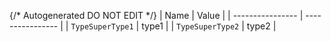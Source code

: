 {/* Autogenerated DO NOT EDIT  */}
| Name             | Value            |
| ---------------- | ---------------- |
| `TypeSuperType1` | type1            |
| `TypeSuperType2` | type2            |